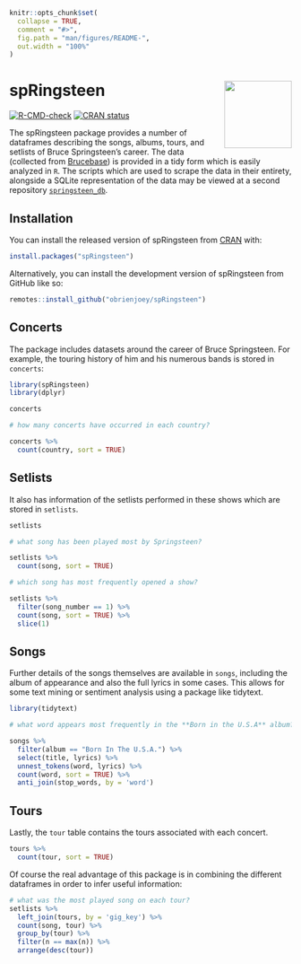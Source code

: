<!-- README.md is generated from README.Rmd. Please edit that file -->

```r
knitr::opts_chunk$set(
  collapse = TRUE,
  comment = "#>",
  fig.path = "man/figures/README-",
  out.width = "100%"
)
```

# spRingsteen <img src="man/figures/logo.png" align="right" width="120" />

<!-- badges: start -->
[![R-CMD-check](https://github.com/obrienjoey/spRingsteen/workflows/R-CMD-check/badge.svg)](https://github.com/obrienjoey/spRingsteen/actions)
[![CRAN status](https://www.r-pkg.org/badges/version/spRingsteen)](https://CRAN.R-project.org/package=spRingsteen)
<!-- badges: end -->

The spRingsteen package provides a number of dataframes describing the songs,
albums, tours, and setlists of Bruce Springsteen's career. The data (collected from [Brucebase](http://brucebase.wikidot.com/)) is provided
in a tidy form which is easily analyzed in `R`. The scripts which are used to scrape the data in their entirety, alongside a SQLite representation of the data may be viewed at a second repository [`springsteen_db`](https://github.com/obrienjoey/springsteen_db).

## Installation

You can install the released version of spRingsteen from [CRAN](https://cran.r-project.org/package=spRingsteen) with:

``` r
install.packages("spRingsteen")
```

Alternatively, you can install the development version of spRingsteen from GitHub like so:

``` r
remotes::install_github("obrienjoey/spRingsteen")
```

## Concerts

The package includes datasets around the career of Bruce Springsteen. For example,
the touring history of him and his numerous bands is stored in `concerts`:

```r
library(spRingsteen)
library(dplyr)

concerts

# how many concerts have occurred in each country?

concerts %>% 
  count(country, sort = TRUE)
```

## Setlists

It also has information of the setlists performed in these shows which are 
stored in `setlists`.

```r
setlists

# what song has been played most by Springsteen?

setlists %>%
  count(song, sort = TRUE)

# which song has most frequently opened a show?

setlists %>%
  filter(song_number == 1) %>%
  count(song, sort = TRUE) %>%
  slice(1)
```

## Songs

Further details of the songs themselves are available in `songs`, including
the album of appearance and also the full lyrics in some cases. This allows for 
some text mining or sentiment analysis using a package like tidytext.

```r
library(tidytext)

# what word appears most frequently in the **Born in the U.S.A** album?

songs %>% 
  filter(album == "Born In The U.S.A.") %>% 
  select(title, lyrics) %>% 
  unnest_tokens(word, lyrics) %>% 
  count(word, sort = TRUE) %>% 
  anti_join(stop_words, by = 'word')
```

## Tours

Lastly, the `tour` table contains the tours associated with each concert.

```r
tours %>% 
  count(tour, sort = TRUE)
```

Of course the real advantage of this package is in combining the different
dataframes in order to infer useful information:

```r
# what was the most played song on each tour?
setlists %>% 
  left_join(tours, by = 'gig_key') %>%
  count(song, tour) %>%
  group_by(tour) %>%
  filter(n == max(n)) %>%
  arrange(desc(tour))
```
